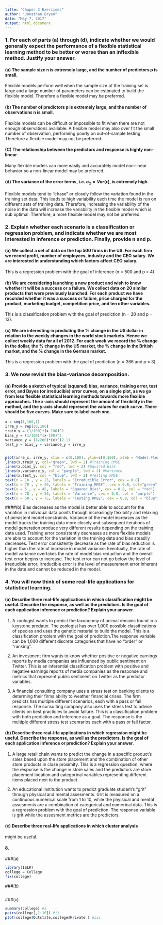 ```yaml
---
title: "Chaper 2 Exercises"
author: "Jonathan Bryan"
date: "May 7, 2017"
output: html_document
---
```


### 1. For each of parts (a) through (d), indicate whether we would generally expect the performance of a flexible statistical learning method to be better or worse than an inflexible method. Justify your answer.

#### (a) The sample size n is extremely large, and the number of predictors p is small.
Flexible models perform well when the sample size of the training set is large and a large number of parameters can be estimated to build the flexible model. Therefore a flexible model may be preferred.

#### (b) The number of predictors p is extremely large, and the number of observations n is small.
Flexible models can be difficult or impossible to fit when there are not enough observations available. A flexible model may also over fit the small number of observation, performing poorly on out-of-sample testing. Therefore a flexible model may not be preferred.

#### (C) The relationship between the predictors and response is highly non-linear.
Many flexible models can more easily and accurately model non-linear behavior so a non-linear model may be preferred.

#### (d) The variance of the error terms, i.e. $σ_2 = Var(\epsilon)$, is extremely high.
Flexible models tend to "chase" or closely follow the variation found in the training set data. This leads to high variability each time the model is run on different sets of training data. Therefore, increasing the variability of the noise in the data will increase the variability in the flexible model which is sub optimal. Therefore, a more flexible model may not be preferred.

### 2. Explain whether each scenario is a classification or regression problem, and indicate whether we are most interested in inference or prediction. Finally, provide n and p.

#### (a) We collect a set of data on the top 500 firms in the US. For each firm we record profit, number of employees, industry and the CEO salary. We are interested in understanding which factors affect CEO salary.
This is a regression problem with the goal of inference (n = 500 and p = 4).


#### (b) We are considering launching a new product and wish to know whether it will be a success or a failure. We collect data on 20 similar products that were previously launched. For each product we have recorded whether it was a success or failure, price charged for the product, marketing budget, competition price, and ten other variables.
This is a classification problem with the goal of prediction (n = 20 and p = 13).


#### (c) We are interesting in predicting the % change in the US dollar in relation to the weekly changes in the world stock markets. Hence we collect weekly data for all of 2012. For each week we record the % change in the dollar, the % change in the US market, the % change in the British market, and the % change in the German market.
This is a regression problem with the goal of prediction (n = 366 and p = 3).

### 3. We now revisit the bias-variance decomposition. 

#### (a) Provide a sketch of typical (squared) bias, variance, training error, test error, and Bayes (or irreducible) error curves, on a single plot, as we go from less flexible statistical learning methods towards more flexible approaches. The x-axis should represent the amount of flexibility in the method, and the y-axis should represent the values for each curve. There should be five curves. Make sure to label each one.
```r
x = seq(1,100,1)
irre_y = rep(30,100)
train_y = (1/100)*(x-100)^2
bias_y = (1/150)*(x-100)^2
variance_y = (1/200)*(x)^(2.1)
test_y = bias_y + variance_y + irre_y


plot(irre_x, irre_y, xlim = c(0,100), ylim=c(0,100), xlab = "Model Flexibility", ylab = "Root Mean Squared Error", col = "black") #Irreducible error
lines(x,train_y, col="green", lwd = 2) #Training RMSE
lines(x,bias_y, col = "red", lwd = 2) #Squared Bias
lines(x,variance_y, col = "purple", lwd = 2) #Variance
lines(x,test_y, col = "blue", lwd = 2) #Testing RMSE
text(x = 10 , y = 25, labels = "Irreducible Error", cex = 0.8)
text(x = 70 , y = 20, labels = "Training RMSE", cex = 0.8, col="green")
text(x = 5 , y = 45, labels = "Squared Bias", cex = 0.8, col = "red")
text(x = 70 , y = 50, labels = "Variance", cex = 0.8, col = "purple")
text(x = 50 , y = 75, labels = "Testing RMSE", cex = 0.8, col = "blue" )
```

####(b)
Bias decreases as the model is better able to account for the variation in individual data points through increasingly flexibility and relaxing of persistent model constraints. Variance of the model increases as the model tracks the training data more closely and subsequent iterations of model generation produce very different results depending on the training data used. Training error consistently decreases as more flexible models are able to account for the variation in the training data and bias steadily decreases. Test error consistently decrease as the rate of bias reduction is higher than the rate of increase in model variance. Eventually, the rate of model variance overtakes the rate of model bias reduction and the overall test error begins to increase. The test error can not go below the level of irreducible error. Irreducible error is the level of measurement error inherent in the data and cannot be reduced in the model.

### 4. You will now think of some real-life applications for statistical learning.

#### (a) Describe three real-life applications in which classification might be useful. Describe the response, as well as the predictors. Is the goal of each application inference or prediction? Explain your answer.

1. A zoologist wants to predict the taxononmy of animal remains found in a keystone predator. The zoologist has over 1,000 possible classifications of species and uses the genetic material to build the model. This is a classification problem with the goal of prediction.The response variable can be 1,000 different discrete categories that have no "order" or "ranking".

2. An investment firm wants to know whether positive or negative earnings reports by media companies are influenced by public sentiment on Twitter. This is an inferential classification problem with positive and negative earnings reports of media companies as the response and metrics that represent public sentiment on Twitter as the predictor variables.

3. A financial consulting company uses a stress test on banking clients to determing their firms ability to weather financial crises. The firm predicts has multiple different scenarios, each with a pass or fail response. The consulting company also uses the stress test to advise clients on best practicies to avoid failure. This is a classification problem with both prediciton and inference as a goal. The response is the multiple different stress test scenrarios each with a pass or fail factor.


#### (b) Describe three real-life applications in which regression might be useful. Describe the response, as well as the predictors. Is the goal of each application inference or prediction? Explain your answer.

1. A large retail chain wants to predict the change in a specific product's sales based upon the store placement and the combination of other store products in close proximity. This is a regression  question, where the response is the change in store sales and the predictors are store placement location and categorical variables representing different items placed next to the product.

2. An educational institution wants to predict graduate student's "grit" through physical and mental assesments. Grit is measured on a continuous numerical scale from 1 to 10, while the phyisical and mental assesments are a combination of categorical and numerical data. This is a regression problem with the goal of prediction. The response variable is grit while the assesment metrics are the predictors.




#### (c) Describe three real-life applications in which cluster analysis
might be useful.




#### 8.
###(a)
```r
library(ISLR)
college = College
fix(college)
```

###(b)
```r


```

###(c)
```r
summary(college) #i
pairs(college[,1:10]) #ii
plot(college$Outstate,college$Private ) #iii
```



